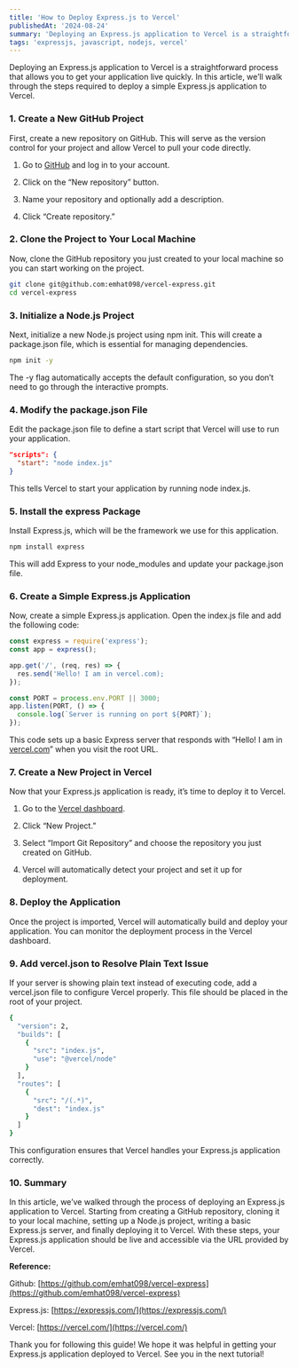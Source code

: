```yaml
---
title: 'How to Deploy Express.js to Vercel'
publishedAt: '2024-08-24'
summary: 'Deploying an Express.js application to Vercel is a straightforward process that allows you to get your application live quickly. In this article, we’ll walk through the steps required to deploy a simple Express.js application to Vercel.'
tags: 'expressjs, javascript, nodejs, vercel'
---
```


Deploying an Express.js application to Vercel is a straightforward process that allows you to get your application live quickly. In this article, we’ll walk through the steps required to deploy a simple Express.js application to Vercel.

### **1. Create a New GitHub Project**

First, create a new repository on GitHub. This will serve as the version control for your project and allow Vercel to pull your code directly.

1. Go to [GitHub](https://github.com/) and log in to your account.

2. Click on the “New repository” button.

3. Name your repository and optionally add a description.

4. Click “Create repository.”

### **2. Clone the Project to Your Local Machine**

Now, clone the GitHub repository you just created to your local machine so you can start working on the project.

```bash
git clone git@github.com:emhat098/vercel-express.git
cd vercel-express
```

### **3. Initialize a Node.js Project**

Next, initialize a new Node.js project using npm init. This will create a package.json file, which is essential for managing dependencies.

```bash
npm init -y
```

The -y flag automatically accepts the default configuration, so you don’t need to go through the interactive prompts.

### **4. Modify the package.json File**

Edit the package.json file to define a start script that Vercel will use to run your application.

```json
"scripts": {
  "start": "node index.js"
}
```

This tells Vercel to start your application by running node index.js.

### **5. Install the express Package**

Install Express.js, which will be the framework we use for this application.

```bash
npm install express
```

This will add Express to your node_modules and update your package.json file.

### **6. Create a Simple Express.js Application**

Now, create a simple Express.js application. Open the index.js file and add the following code:

```jsx
const express = require('express');
const app = express();

app.get('/', (req, res) => {
  res.send('Hello! I am in vercel.com);
});

const PORT = process.env.PORT || 3000;
app.listen(PORT, () => {
  console.log(`Server is running on port ${PORT}`);
});
```

This code sets up a basic Express server that responds with “Hello! I am in [vercel.com](http://vercel.com/)” when you visit the root URL.

### **7. Create a New Project in Vercel**

Now that your Express.js application is ready, it’s time to deploy it to Vercel.

1. Go to the [Vercel dashboard](https://vercel.com/dashboard).

2. Click “New Project.”

3. Select “Import Git Repository” and choose the repository you just created on GitHub.

4. Vercel will automatically detect your project and set it up for deployment.

### **8. Deploy the Application**

Once the project is imported, Vercel will automatically build and deploy your application. You can monitor the deployment process in the Vercel dashboard.

### **9. Add vercel.json to Resolve Plain Text Issue**

If your server is showing plain text instead of executing code, add a vercel.json file to configure Vercel properly. This file should be placed in the root of your project.

```bash
{
  "version": 2,
  "builds": [
    {
      "src": "index.js",
      "use": "@vercel/node"
    }
  ],
  "routes": [
    {
      "src": "/(.*)",
      "dest": "index.js"
    }
  ]
}
```

This configuration ensures that Vercel handles your Express.js application correctly.

### **10. Summary**

In this article, we’ve walked through the process of deploying an Express.js application to Vercel. Starting from creating a GitHub repository, cloning it to your local machine, setting up a Node.js project, writing a basic Express.js server, and finally deploying it to Vercel. With these steps, your Express.js application should be live and accessible via the URL provided by Vercel.

**Reference:**

Github: [https://github.com/emhat098/vercel-express](https://github.com/emhat098/vercel-express)

Express.js: [https://expressjs.com/](https://expressjs.com/)

Vercel: [https://vercel.com/](https://vercel.com/)

Thank you for following this guide! We hope it was helpful in getting your Express.js application deployed to Vercel. See you in the next tutorial!
